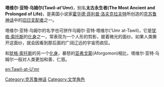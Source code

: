 '''塔维尔·亚特·乌姆尔(Tawil-at'Umr)'''，别名'''太古永生者(The Most Ancient and Prolonged of Life)'''，是美国小说家[[霍华德·菲利普·洛夫克拉夫特|霍华德·菲利普·洛夫克拉夫特]]所创造的[[克苏鲁神话|克苏鲁神话]]中的[[旧日支配者|旧日支配者]]之一。

塔维尔·亚特·乌姆尔的名字也可拼作乌姆尔·亚特·塔维尔('Umr at-Tawil)，它是[[犹格·索托斯|犹格·索托斯]]的[[化身|化身]]之一，常表现为一个人形的剪影，披着微光的面纱。如果人类撕开这面纱，就会因看到那后面的广阔辽远的宇宙而疯狂。

和[[犹格·索托斯|犹格·索托斯]]的另一个[[化身|化身]]，暴怒的[[亚弗戈蒙|亚弗戈蒙]](Aforgomon)相比，塔维尔·亚特·乌姆尔一般对人类更加和善、仁慈。

[[Category:克苏鲁神话|Category:克苏鲁神话]]
[[Category:文学角色|Category:文学角色]]

[[en:Tawil-at-U'mr|en:Tawil-at-U'mr]]